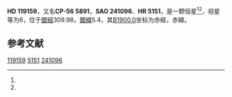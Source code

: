 {{Starbox begin
| name = HD 119159
}}
{{Starbox observe
| epoch = [[J2000.0|J2000.0]]
| constell = {{星座名待查}}<ref name=SIMBAD>{{cite web
 | url=http://simbad.u-strasbg.fr/simbad/sim-id?Ident=HR+5151
 | title =Pulsating variable Star
 | publisher=Centre de Données astronomiques de Strasbourg
 | work=SIMBAD
 | accessdate=2012-07-13}}</ref><ref name=DATA>{{cite web
 | url=http://vizier.u-strasbg.fr/viz-bin/VizieR-5?-out.add=.&-source=5050&-corr=PK=HR&-out.max=9999&HR=5151
 | title=VizieR Detailed Page
 | accessdate=2012-07-13
 | archive-date=2019-02-16
 | archive-url=https://web.archive.org/web/20190216081611/http://vizier.u-strasbg.fr/viz-bin/VizieR-5?-out.add=.&-source=5050&-corr=PK=HR&-out.max=9999&HR=5151
 | dead-url=no
 }}</ref>
| 星官 = 
| ra = {{RA|13|42|56.1}}<ref name=SIMBAD /><ref name=DATA />
| dec = {{DEC|-56|46|5}}<ref name=SIMBAD /><ref name=DATA />
| appmag_v = 6<ref name=SIMBAD /><ref name=DATA />
}}
{{Starbox character
| class = B0.5III<ref name=SIMBAD /><ref name=DATA />
| b-v = -0.08<ref name=SIMBAD /><ref name=DATA />
| u-b = <ref name=SIMBAD /><ref name=DATA />
| r-i = <ref name=SIMBAD /><ref name=DATA />
| variable = 
}}
{{Starbox astrometry
| radial_v = 
| prop_mo_ra = -23
| parallax = 
| p_error = 
}}
{{Starbox catalog
| names =CP-56 5891，[[SAO星表|SAO]] 241096，[[HD星表|HD]] 119159，[[HR星表|HR]] 5151}}
{{Starbox reference |Simbad=HR+5151}}
{{Starbox end}}

'''HD 119159'''，又名'''CP-56 5891'''，'''SAO 241096'''、'''HR 5151'''，是一颗恒星<ref name=SIMBAD /><ref name=DATA />，视星等为6，位于[[銀道座標系|銀經]]309.98，[[銀道座標系|銀緯]]5.4，其[[B1900.0|B1900.0]]坐标为赤經{{RA|13|36|23.7}}，赤緯{{DEC|-56|5.4|46}}。

== 参考文献 ==
{{reflist}}

{{star-stub}}

[[Category:HD和HDE天體|119159]]
[[Category:HR天體|5151]]
[[Category:SAO天體|241096]]